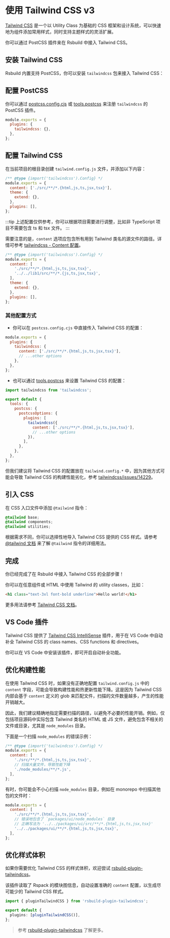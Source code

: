 # 使用 Tailwind CSS v3

[Tailwind CSS](https://v3.tailwindcss.com/) 是一个以 Utility Class 为基础的 CSS 框架和设计系统，可以快速地为组件添加常用样式，同时支持主题样式的灵活扩展。

你可以通过 PostCSS 插件来在 Rsbuild 中接入 Tailwind CSS。

## 安装 Tailwind CSS

Rsbuild 内置支持 PostCSS，你可以安装 `tailwindcss` 包来接入 Tailwind CSS：


<PackageManagerTabs command="add tailwindcss@^3 -D" />

## 配置 PostCSS

你可以通过 [postcss.config.cjs](https://npmjs.com/package/postcss-loader#config) 或 [tools.postcss](/config/tools/postcss) 来注册 `tailwindcss` 的 PostCSS 插件。

```js title="postcss.config.cjs"
module.exports = {
  plugins: {
    tailwindcss: {},
  },
};
```

## 配置 Tailwind CSS

在当前项目的根目录创建 `tailwind.config.js` 文件，并添加以下内容：

```js title="tailwind.config.js"
/** @type {import('tailwindcss').Config} */
module.exports = {
  content: ['./src/**/*.{html,js,ts,jsx,tsx}'],
  theme: {
    extend: {},
  },
  plugins: [],
};
```

:::tip
上述配置仅供参考，你可以根据项目需要进行调整，比如非 TypeScript 项目不需要包含 ts 和 tsx 文件。
:::

需要注意的是，`content` 选项应包含所有用到 Tailwind 类名的源文件的路径。详情可参考 [tailwindcss - Content 配置](https://v3.tailwindcss.com/docs/content-configuration)。

```js title="tailwind.config.js"
/** @type {import('tailwindcss').Config} */
module.exports = {
  content: [
    './src/**/*.{html,js,ts,jsx,tsx}',
    '../../lib1/src/**/*.{js,ts,jsx,tsx}',
  ],
  theme: {
    extend: {},
  },
  plugins: [],
};
```

### 其他配置方式

- 你可以在 `postcss.config.cjs` 中直接传入 Tailwind CSS 的配置：

```js title="postcss.config.cjs"
module.exports = {
  plugins: {
    tailwindcss: {
      content: ['./src/**/*.{html,js,ts,jsx,tsx}'],
      // ...other options
    },
  },
};
```

- 也可以通过 [tools.postcss](/config/tools/postcss) 来设置 Tailwind CSS 的配置：

```js title="rsbuild.config.js"
import tailwindcss from 'tailwindcss';

export default {
  tools: {
    postcss: {
      postcssOptions: {
        plugins: [
          tailwindcss({
            content: ['./src/**/*.{html,js,ts,jsx,tsx}'],
            // ...other options
          }),
        ],
      },
    },
  },
};
```

但我们建议将 Tailwind CSS 的配置放在 `tailwind.config.*` 中，因为其他方式可能会导致 Tailwind CSS 的构建性能劣化，参考 [tailwindcss/issues/14229](https://github.com/tailwindlabs/tailwindcss/issues/14229)。

## 引入 CSS

在 CSS 入口文件中添加 `@tailwind` 指令：

```css title="main.css"
@tailwind base;
@tailwind components;
@tailwind utilities;
```

根据需求不同，你可以选择性地导入 Tailwind CSS 提供的 CSS 样式。请参考 [@tailwind 文档](https://v3.tailwindcss.com/docs/functions-and-directives#tailwind) 来了解 `@tailwind` 指令的详细用法。

## 完成

你已经完成了在 Rsbuild 中接入 Tailwind CSS 的全部步骤！

你可以在任意组件或 HTML 中使用 Tailwind 的 utility classes，比如：

```html
<h1 class="text-3xl font-bold underline">Hello world!</h1>
```

更多用法请参考 [Tailwind CSS 文档](https://v3.tailwindcss.com/)。

## VS Code 插件

Tailwind CSS 提供了 [Tailwind CSS IntelliSense](https://github.com/tailwindlabs/tailwindcss-intellisense) 插件，用于在 VS Code 中自动补全 Tailwind CSS 的 class names、CSS functions 和 directives。

你可以在 VS Code 中安装该插件，即可开启自动补全功能。

## 优化构建性能

在使用 Tailwind CSS 时，如果没有正确地配置 `tailwind.config.js` 中的 `content` 字段，可能会导致构建性能和热更新性能下降。这是因为 Tailwind CSS 内部会基于 `content` 定义的 glob 来匹配文件，扫描的文件数量越多，产生的性能开销越大。

因此，我们建议精确地指定需要扫描的路径，以避免不必要的性能开销。例如，仅包括项目源码中实际包含 Tailwind 类名的 HTML 或 JS 文件，避免包含不相关的文件或目录，尤其是 `node_modules` 目录。

下面是一个扫描 `node_modules` 的错误示例：

```js title="tailwind.config.js"
/** @type {import('tailwindcss').Config} */
module.exports = {
  content: [
    './src/**/*.{html,js,ts,jsx,tsx}',
    // 扫描大量文件，导致性能下降
    './node_modules/**/*.js',
  ],
};
```

有时，你可能会不小心扫描 `node_modules` 目录，例如在 monorepo 中扫描其他包的文件时：

```js title="tailwind.config.js"
module.exports = {
  content: [
    './src/**/*.{html,js,ts,jsx,tsx}',
    // 错误地包含了 `packages/ui/node_modules` 目录
    // 正确写法为 '../../packages/ui/src/**/*.{html,js,ts,jsx,tsx}'
    '../../packages/ui/**/*.{html,js,ts,jsx,tsx}',
  ],
};
```

## 优化样式体积

如果你需要优化 Tailwind CSS 的样式体积，欢迎尝试 [rsbuild-plugin-tailwindcss](https://github.com/rspack-contrib/rsbuild-plugin-tailwindcss)。

该插件读取了 Rspack 的模块图信息，自动设置准确的 `content` 配置，以生成尽可能少的 Tailwind CSS 样式。

```ts title="rsbuild.config.ts"
import { pluginTailwindCSS } from 'rsbuild-plugin-tailwindcss';

export default {
  plugins: [pluginTailwindCSS()],
};
```

> 参考 [rsbuild-plugin-tailwindcss](https://github.com/rspack-contrib/rsbuild-plugin-tailwindcss) 了解更多。
